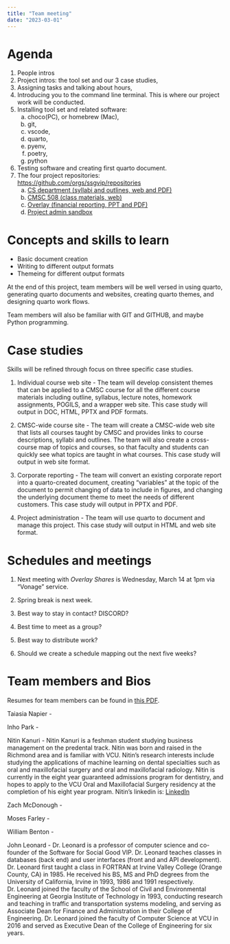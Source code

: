```yaml
---
title: "Team meeting"
date: "2023-03-01"
---
```


# Agenda

1.	People intros
1.	Project intros: the tool set and our 3 case studies,
1.	Assigning tasks and talking about hours,
1.	Introducing you to the command line terminal. This is where our project work will be conducted.
1.	Installing tool set and related software:
    a.	choco(PC), or homebrew (Mac),
    a.	git,
    a.	vscode,
    a.	quarto,
    a.	pyenv,
    a.	poetry,
    a.	python
1.	Testing software and creating first quarto document.
1.	The four project repositories: <https://github.com/orgs/ssgvip/repositories>
    a.	[CS department (syllabi and outlines, web and PDF)](https://github.com/ssgvip/ssgvip-quarto-cmsc-courses)
    a.	[CMSC 508 (class materials, web)](https://github.com/lowkeylabs/cmsc475-202320-materials)
    a.	[Overlay (financial reporting, PPT and PDF)](https://github.com/ssgvip/ssgvip-quarto-overlay-finreport)
    a.  [Project admin sandbox](https://github.com/ssgvip/ssgvip-quarto-sandbox)


# Concepts and skills to learn

- Basic document creation
- Writing to different output formats
- Themeing for different output formats

At the end of this project, team members will be well versed in using quarto, generating quarto documents and websites, creating quarto themes, and designing quarto work flows.

Team members will also be familiar with GIT and GITHUB, and maybe Python programming.

# Case studies

Skills will be refined through focus on three specific case studies.

1. Individual course web site - The team will develop consistent themes that can be applied to a CMSC course for all the different course materials including outline, syllabus, lecture notes, homework assignments, POGILS, and a wrapper web site. This case study will output in DOC, HTML, PPTX and PDF formats.

1. CMSC-wide course site - The team will create a CMSC-wide web site that lists all courses taught by CMSC and provides links to course descriptions, syllabi and outlines. The team will also create a cross-course map of topics and courses, so that faculty and students can quickly see what topics are taught in what courses. This case study will output in web site format.

1. Corporate reporting - The team will convert an existing corporate report into a quarto-created document, creating "variables" at the topic of the document to permit changing of data to include in figures, and changing the underlying document theme to meet the needs of different customers. This case study will output in PPTX and PDF.

1. Project administration - The team will use quarto to document and manage this project. This case study will output in HTML and web site format.

# Schedules and meetings

1. Next meeting with *Overlay Shares* is Wednesday, March 14 at 1pm via "Vonage" service.
1. Spring break is next week.

1. Best way to stay in contact?  DISCORD?
1. Best time to meet as a group?
1. Best way to distribute work?
1. Should we create a schedule mapping out the next five weeks?

# Team members and Bios

Resumes for team members can be found in [this PDF](assets/team-member-resumes.pdf).


Taiasia Napier - 

Inho Park - 

Nitin Kanuri - Nitin Kanuri is a feshman student studying business management on the predental track. Nitin was born and raised in the Richmond area and is familiar with VCU. Nitin's research interests include studying the applications of machine learning on dental specialties such as oral and maxillofacial surgery and oral and maxillofacial radiology. Nitin is currently in the eight year guaranteed admissions program for dentistry, and hopes to apply to the VCU Oral and Maxillofacial Surgery residency at the completion of his eight year program. Nitin's linkedin is: [LinkedIn](www.linkedin.com/in/nitinkanuri)

Zach McDonough - 

Moses Farley - 

William Benton - 

John Leonard - Dr. Leonard is a professor of computer science and co-founder of the Software for Social Good VIP. Dr. Leonard teaches classes in databases (back end) and user interfaces (front and and API development). Dr. Leonard first taught a class in FORTRAN at Irvine Valley College (Orange County, CA) in 1985. He received his BS, MS and PhD degrees from the University of California, Irvine in 1993, 1986 and 1991 respectively. Dr. Leonard joined the faculty of the School of Civil and Environmental Engineering at Georgia Institute of Technology in 1993, conducting research and teaching in traffic and transportation systems modeling, and serving as Associate Dean for Finance and Administration in their College of Engineering. Dr. Leonard joined the faculty of Computer Science at VCU in 2016 and served as Executive Dean of the College of Engineering for six years.
